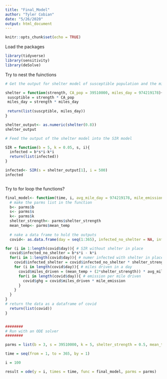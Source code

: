 ```yaml
---
title: "Final_Model"
author: "Tyler Cobian"
date: "5/26/2020"
output: html_document
---
```


```r
knitr::opts_chunk$set(echo = TRUE)
```

Load the packages
```r
library(tidyverse)
library(sensitivity)
library(deSolve)
```


Try to nest the fuinctions
```r
# Get the output for shelter model of susceptible population and the miles driven a day in CA

shelter = function(strength, CA_pop = 39510000, miles_day = 974219178){
 suscptible = strength * CA_pop
 miles_day = strength * miles_day
 
 return(list(suscptible, miles_day))
}

shelter_output<- as.numeric(shelter(0.8))
shelter_output

# Feed the output of the shelter model into the SIR model

SIR = function(b = 5, k = 0.05, s, i){
  infected = b*s*i-k*i
  return(list(infected))
}

infected<- SIR(s = shelter_output[1], i = 500)
infected



```

Try to for loop the functions?
```r

final_model<- function(time, i, avg_mile_day = 974219178, mile_emission = 0.411, parms){
  # make the parms list in the function
  b<- parms$b
  s<- parms$s
  k<- parms$k
  shelter_strength<- parms$shelter_strength
  mean_temp<- parms$mean_temp
  
  # nake a data frame to hold the outputs
  covid<- as.data.frame(day = seq(1:365), infected_no_shelter = NA, infected_shelter = NA, miles_driven = NA, ghg = NA)

for (i in 1:length(covid$day)){ # SIR without shelter in place
  covid$infected_no_shelter = b*s*i - k*i 
  for(i in 1:length(covid$day)){ # numer infected with shelter in place
    covid$infected_shelter = covid$infected_no_shelter * shelter_strength
    for (i in length(covid$day)){ # miles driven in a day
      covid$miles_driven = (mean_temp + (2*shelter_strength)) * avg_mile_day
      for(i in length(covid$day)){ # emission per mile driven
        covid$ghg = covid$miles_driven * mile_emission
      }
    }
  }
}
# return the data as a dataframe of covid  
  return(list(covid))
}


########
# Run with an ODE solver
########

parms = list(b = 3, s = 39510000, k = 5, shelter_strength = 0.5, mean_temp = 2)

time = seq(from = 1, to = 365, by = 1)

i = 100

result = ode(y = i, times = time, func = final_model, parms = parms)

```



















